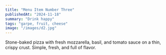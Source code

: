 ```yaml
---
title: "Menu Item Number Three"
publishedAt: "2024-11-18"
summary: "Drink happy"
tags: "garpe, fruit, cheese"
image: "/images/d2.jpg"
---
```



Stone-baked pizza with fresh mozzarella, basil, and tomato sauce on a thin, crispy crust. Simple, fresh, and full of flavor.


